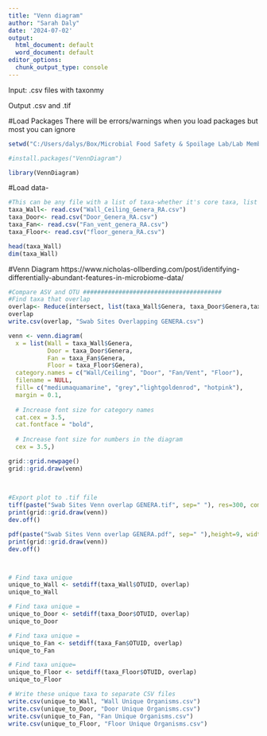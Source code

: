 ---
title: "Venn diagram"
author: "Sarah Daly"
date: '2024-07-02'
output:
  html_document: default
  word_document: default
editor_options:
  chunk_output_type: console
---
Input:
.csv files with taxonmy 

Output
.csv and .tif 


#Load Packages
There will be errors/warnings when you load packages but most you can ignore 
```{r}
setwd("C:/Users/dalys/Box/Microbial Food Safety & Spoilage Lab/Lab Members/Sarah Daly/ITS Methods Project/Github upload/Venn_diagram")

#install.packages("VennDiagram")

library(VennDiagram)
```


#Load data-
```{r}
#This can be any file with a list of taxa-whether it's core taxa, list of taxa, ect.  
taxa_Wall<- read.csv("Wall_Ceiling_Genera_RA.csv")
taxa_Door<- read.csv("Door_Genera_RA.csv")
taxa_Fan<- read.csv("Fan_vent_genera_RA.csv")
taxa_Floor<- read.csv("floor_genera_RA.csv")

head(taxa_Wall)
dim(taxa_Wall)
```

#Venn Diagram
https://www.nicholas-ollberding.com/post/identifying-differentially-abundant-features-in-microbiome-data/
```{r}
#Compare ASV and OTU #######################################
#Find taxa that overlap
overlap<- Reduce(intersect, list(taxa_Wall$Genera, taxa_Door$Genera,taxa_Fan$Genera,taxa_Floor$Genera))   
overlap
write.csv(overlap, "Swab Sites Overlapping GENERA.csv")

venn <- venn.diagram(
  x = list(Wall = taxa_Wall$Genera, 
           Door = taxa_Door$Genera,
           Fan = taxa_Fan$Genera,
           Floor = taxa_Floor$Genera),
  category.names = c("Wall/Ceiling", "Door", "Fan/Vent", "Floor"),
  filename = NULL,
  fill= c("mediumaquamarine", "grey","lightgoldenrod", "hotpink"),
  margin = 0.1,
  
  # Increase font size for category names
  cat.cex = 3.5,
  cat.fontface = "bold",
  
  # Increase font size for numbers in the diagram
  cex = 3.5,)

grid::grid.newpage()
grid::grid.draw(venn)  
  
 

#Export plot to .tif file 
tiff(paste("Swab Sites Venn overlap GENERA.tif", sep=" "), res=300, compression = "lzw", height=9, width=12, units="in")
print(grid::grid.draw(venn))
dev.off()

pdf(paste("Swab Sites Venn overlap GENERA.pdf", sep=" "),height=9, width=12)
print(grid::grid.draw(venn))
dev.off()



# Find taxa unique 
unique_to_Wall <- setdiff(taxa_Wall$OTUID, overlap)
unique_to_Wall

# Find taxa unique =
unique_to_Door <- setdiff(taxa_Door$OTUID, overlap)
unique_to_Door

# Find taxa unique =
unique_to_Fan <- setdiff(taxa_Fan$OTUID, overlap)
unique_to_Fan

# Find taxa unique=
unique_to_Floor <- setdiff(taxa_Floor$OTUID, overlap)
unique_to_Floor

# Write these unique taxa to separate CSV files
write.csv(unique_to_Wall, "Wall Unique Organisms.csv")
write.csv(unique_to_Door, "Door Unique Organisms.csv")
write.csv(unique_to_Fan, "Fan Unique Organisms.csv")
write.csv(unique_to_Floor, "Floor Unique Organisms.csv")
```

